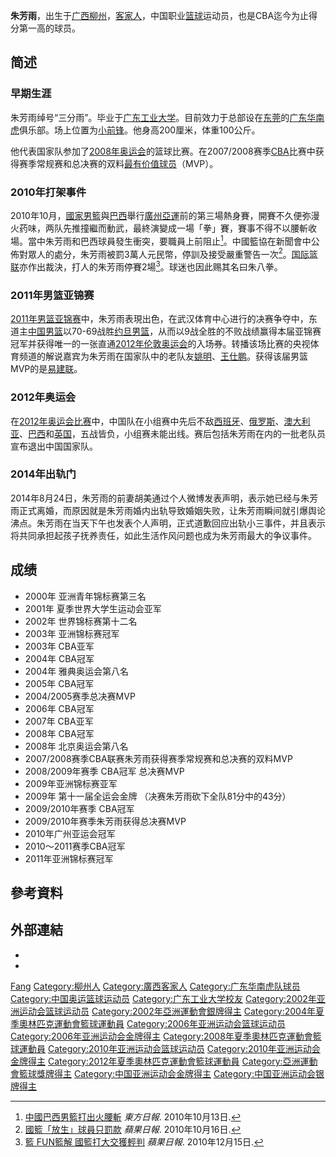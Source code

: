 {{Infobox sportsperson
| name                      = 朱芳雨
| image                     = Zhu Fangyu - Beijing 2008 Olympic Games (2751889351) (cropped).jpg
| alt                       = 
| real_name                 = 
| romanizedname             = Zhu Fangyu
| birth_name                = 
| nationality               = {{CHN-1949}}
| national_team             = {{CHN-1949}}
| ethnicity                 = 漢
| hometown                  = {{CHN-1949}}
| citizenship               = 
| birth_date                = {{Birth date and age|year=1983|month=1|day=5}}
| birth_place               = {{CHN-1949}}[[廣西壯族自治區|廣西壯族自治區]][[柳州市|柳州市]]
| death_date                = 
| death_place               = 
| resting_place             = 
| resting_place_coordinates = 
| monuments                 = 
| residence                 = 
| education                 = 
| alma_mater                = 
| occupation                = 
| years_active              = 2000年－
| height                    = {{height|m=2.00}}
| weight                    = {{weight|kg=100}}
| spouse                    = 
{{Unbulleted list
|{{marriage|胡美|2007年12月|2013年|end=divorced}}
|
}}
| country                   = {{CHN-1949}}
| sport                     = 籃球
| position                  = 前鋒
| collegeteam               = 
| league                    = 中國男子籃球職業聯賽
| team                      = {{ubl|廣東宏遠（2000年－2017年）}}
| turnedpro                 = 2000年
| coach                     = 
| retired                   = 2017年
| worlds                    = 
{{ubl
|'''2001年夏季世界大學生運動會'''：籃球第二名
}}
| regionals                 = 
{{ubl
|'''2002年亞洲運動會'''：籃球第二名
|'''2003年亞洲籃球錦標賽'''：第一名
|'''2005年亞洲籃球錦標賽'''：第一名
|'''2006年亞洲運動會'''：籃球第一名
|'''2007年斯坦科維奇洲際籃球冠軍賽'''：第二名
|'''2008年斯坦科維奇洲際籃球冠軍賽'''：第二名
|'''2009年亞洲籃球錦標賽'''：第二名
|'''2010年亞洲運動會'''：籃球第一名
|'''2011年亞洲籃球錦標賽'''：第一名
|'''2012年斯坦科維奇洲際籃球冠軍賽'''：第一名
}}
| nationals                 = 
{{ubl
|'''2009年中國全國運動會男子組'''：籃球第一名
}}
| olympics                  = 
| highestranking            = 
| pb                        = 
| medaltemplates            = 
{{MedalCountry|{{CHN-1949}}}}
{{MedalSport|男子籃球}}
{{MedalCompetition|亞洲U20籃球錦標賽}}
{{MedalBronze|2000年卡達多哈|}}
{{MedalCompetition|夏季世界大學生運動會}}
{{MedalSilver|2001年中國北京市|}}
{{MedalCompetition|亞洲運動會}}
{{MedalSilver|2002年韓國釜山廣域市|}}
{{MedalGold|2006年卡達多哈|}}
{{MedalGold|2010年中國廣東省廣州市|}}
{{MedalCompetition|亞洲籃球錦標賽}}
{{MedalGold|2003年中國黑龍江省哈爾濱市|}}
{{MedalGold|2005年卡達多哈|}}
{{MedalSilver|2009年中國天津市|}}
{{MedalGold|2011年中國湖北省武漢市|}}
{{MedalCompetition|斯坦科維奇洲際籃球冠軍賽}}
{{MedalSilver|2007年中國|}}
{{MedalSilver|2008年中國浙江省杭州市西湖區|}}
{{MedalGold|2012年中國廣東省廣州市天河區|}}
| updated                   = 2019年9月4日
}}
{{世大運獎牌記錄
|項目=籃球
|a1=2001
|b1=2
}}
'''朱芳雨'''{{BD|1983年|1月5日||}}，出生于[[广西|广西]][[柳州|柳州]]，[[客家人|客家人]]，中国职业[[篮球|篮球]]运动员，也是CBA迄今为止得分第一高的球员。

==简述==
===早期生涯===
朱芳雨绰号“三分雨”。毕业于[[广东工业大学|广东工业大学]]。目前效力于总部设在[[东莞|东莞]]的[[广东宏远篮球俱乐部|广东华南虎]]俱乐部。场上位置为[[小前锋|小前锋]]。他身高200厘米，体重100公斤。 

他代表国家队参加了[[2008年奥运会|2008年奥运会]]的篮球比赛。在2007/2008赛季[[CBA|CBA]]比赛中获得赛季常规赛和总决赛的双料[[最有价值球员|最有价值球员]]（MVP）。

===2010年打架事件===
2010年10月，[[中國國家男子籃球隊|國家男籃]]與[[巴西國家男子籃球隊|巴西]]舉行[[廣州亞運|廣州亞運]]前的第三場熱身賽，開賽不久便弥漫火药味，两队先推撞繼而動武，最終演變成一場「拳」賽，賽事不得不以腰斬收場。當中朱芳雨和巴西球員發生衝突，要職員上前阻止<ref>[http://orientaldaily.on.cc/cnt/sport/20101013/00286_002.html 中國巴西男籃打出火腰斬] {{Wayback|url=http://orientaldaily.on.cc/cnt/sport/20101013/00286_002.html |date=20200406050743 }} ''東方日報''. 2010年10月13日.</ref>。中國籃協在新聞會中公佈對眾人的處分，朱芳雨被罰3萬人元民幣，停訓及接受嚴重警告一次<ref>[http://hk.apple.nextmedia.com/sports/art/20101016/14559582 國籃「放生」球員只罰款] {{Wayback|url=http://hk.apple.nextmedia.com/sports/art/20101016/14559582 |date=20151007094938 }} ''蘋果日報''. 2010年10月16日.</ref>。[[国际篮联|国际篮联]]亦作出裁決，打人的朱芳雨停賽2場<ref>[http://hk.apple.nextmedia.com/sports/art/20101215/14766993 籃 FUN籃解 國籃打大交獲輕判] {{Wayback|url=http://hk.apple.nextmedia.com/sports/art/20101215/14766993 |date=20151007073546 }} ''蘋果日報''. 2010年12月15日.</ref>。球迷也因此赐其名曰朱八拳。

===2011年男篮亚锦赛===
[[2011年亚洲篮球锦标赛|2011年男篮亚锦赛]]中，朱芳雨表現出色，在武汉体育中心进行的决赛争夺中，东道主[[中国国家男子篮球队|中国男篮]]以70-69战胜[[约旦国家男子篮球队|约旦男篮]]，从而以9战全胜的不败战绩赢得本届亚锦赛冠军并获得唯一的一张直通[[2012年伦敦奥运会|2012年伦敦奥运会]]的入场券。转播该场比赛的央视体育频道的解说嘉宾为朱芳雨在国家队中的老队友[[姚明|姚明]]、[[王仕鹏|王仕鹏]]。获得该届男篮MVP的是[[易建联|易建联]]。

===2012年奥运会===
在[[2012年夏季奥林匹克运动会男子篮球比赛|2012年奥运会比赛]]中，中国队在小组赛中先后不敌[[西班牙国家男子篮球队|西班牙]]、[[俄罗斯国家男子篮球队|俄罗斯]]、[[澳大利亚国家男子篮球队|澳大利亚]]、[[巴西國家男子籃球隊|巴西]]和[[英国國家男子籃球隊|英国]]，五战皆负，小组赛未能出线。赛后包括朱芳雨在内的一批老队员宣布退出中国国家队。

===2014年出轨门===
2014年8月24日，朱芳雨的前妻胡美通过个人微博发表声明，表示她已经与朱芳雨正式离婚，而原因就是朱芳雨婚内出轨导致婚姻失败，让朱芳雨瞬间就引爆舆论沸点。朱芳雨在当天下午也发表个人声明，正式道歉回应出轨小三事件，并且表示将共同承担起孩子抚养责任，如此生活作风问题也成为朱芳雨最大的争议事件。

==成绩==
*2000年 亚洲青年锦标赛第三名 
*2001年 夏季世界大学生运动会亚军 　
*2002年 世界锦标赛第十二名 　　
*2003年 亚洲锦标赛冠军 　　
*2003年 CBA亚军 　　
*2004年 CBA冠军 　　
*2004年 雅典奥运会第八名 　　
*2005年 CBA冠军 　　
*2004/2005赛季总决赛MVP 　　
*2006年 CBA冠军 　　
*2007年 CBA亚军 　　
*2008年 CBA冠军 　　
*2008年 北京奥运会第八名 　　
*2007/2008赛季CBA联赛朱芳雨获得赛季常规赛和总决赛的双料MVP 　　
*2008/2009年赛季 CBA冠军 总决赛MVP 　　
*2009年亚洲锦标赛亚军 　　
*2009年 第十一届全运会金牌 （决赛朱芳雨砍下全队81分中的43分） 　　
*2009/2010年赛季 CBA冠军 　　
*2009/2010年赛季朱芳雨获得总决赛MVP
*2010年广州亚运会冠军
*2010～2011赛季CBA冠军
*2011年亚洲锦标赛冠军

== 參考資料 ==
{{Reflist}}

== 外部連結 ==
* {{IOC profile|id=fangyu-zhu}}
* {{Sinaweibo|1859363691}}

{{Navboxes|title=朱芳雨在职业联赛的夺冠情况（球员身份）|list1=
{{2003-04赛季CBA总冠军|1}}
{{2004-05赛季CBA总冠军|1}}
{{2005-06赛季CBA总冠军|1}}
{{2007-08赛季CBA总冠军|1}}
{{2008-09赛季CBA总冠军|1}}
{{2009-10赛季CBA总冠军|1}}
{{2010-11赛季CBA总冠军|1}}
{{2012-13赛季CBA总冠军|1}}
}}
{{Navboxes|title=朱芳雨在职业联赛的夺冠情况（管理层身份）|list1=
{{2018-19赛季CBA总冠军}}
{{2019-20赛季CBA总冠军}}
{{2020-21赛季CBA总冠军}}
}}
{{Navboxes|title=朱芳雨的个人荣誉|list1=
{{CBA全明星周末三分球大赛冠军}}
{{CBA常规赛最有价值球员}}
{{CBA总决赛最有价值球员}}
}}
{{Navboxes|title=朱芳雨在国际大赛的参赛情况|list1=
{{2002年世界男篮锦标赛中国参赛名单}}
{{2003年亚洲篮球锦标赛中国参赛名单}}
{{2004年奥运会男子篮球中国参赛名单}}
{{2008年奥运会男子篮球中国参赛名单}}
{{中国2009年亚洲篮球锦标赛参赛名单}}
{{中国2010年世界篮球锦标赛参赛名单}}
{{中国男篮2010年亚运会参赛名单}}
{{中国2011年亚洲篮球锦标赛参赛名单}}
{{2012年奥运会男子篮球中国参赛名单}}
{{中国2013年亚洲篮球锦标赛参赛名单}}
}}
{{广东华南虎}}
{{Authority control}}
{{DEFAULTSORT:Zhu朱}}

[[Category:朱姓|Fang]]
[[Category:柳州人|Category:柳州人]]
[[Category:廣西客家人|Category:廣西客家人]]
[[Category:广东华南虎队球员|Category:广东华南虎队球员]]
[[Category:中国奥运篮球运动员|Category:中国奥运篮球运动员]]
[[Category:广东工业大学校友|Category:广东工业大学校友]]
[[Category:2002年亚洲运动会篮球运动员|Category:2002年亚洲运动会篮球运动员]]
[[Category:2002年亞洲運動會銀牌得主|Category:2002年亞洲運動會銀牌得主]]
[[Category:2004年夏季奧林匹克運動會籃球運動員|Category:2004年夏季奧林匹克運動會籃球運動員]]
[[Category:2006年亚洲运动会篮球运动员|Category:2006年亚洲运动会篮球运动员]]
[[Category:2006年亚洲运动会金牌得主|Category:2006年亚洲运动会金牌得主]]
[[Category:2008年夏季奧林匹克運動會籃球運動員|Category:2008年夏季奧林匹克運動會籃球運動員]]
[[Category:2010年亚洲运动会篮球运动员|Category:2010年亚洲运动会篮球运动员]]
[[Category:2010年亚洲运动会金牌得主|Category:2010年亚洲运动会金牌得主]]
[[Category:2012年夏季奧林匹克運動會籃球運動員|Category:2012年夏季奧林匹克運動會籃球運動員]]
[[Category:亞洲運動會籃球獎牌得主|Category:亞洲運動會籃球獎牌得主]]
[[Category:中国亚洲运动会金牌得主|Category:中国亚洲运动会金牌得主]]
[[Category:中国亚洲运动会银牌得主|Category:中国亚洲运动会银牌得主]]
